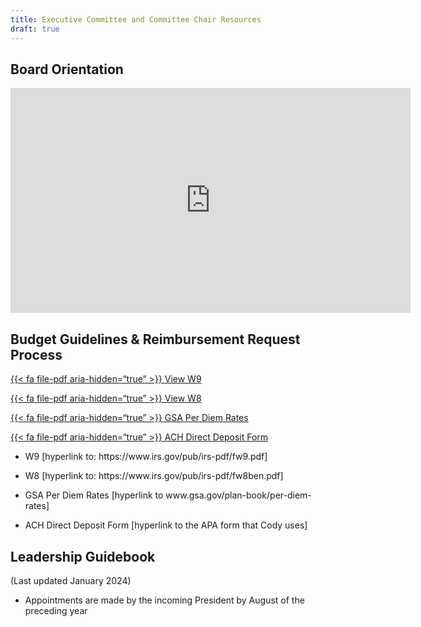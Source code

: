 ```yaml
---
title: Executive Committee and Committee Chair Resources
draft: true
---
```


## Board Orientation

```{=html}

<iframe src="https://synergosamc.sharepoint.com/sites/AP-LS/_layouts/15/embed.aspx?UniqueId=62c7210c-bf19-47a7-b75b-8ddd03ba3d6e&embed=%7B%22ust%22%3Atrue%2C%22hv%22%3A%22CopyEmbedCode%22%7D&referrer=StreamWebApp&referrerScenario=EmbedDialog.Create" width="640" height="360" frameborder="0" scrolling="no" allowfullscreen title="MT_AP-LS_Boardorientation_2023-2024.mp4"></iframe>

```
## Budget Guidelines & Reimbursement Request Process

::: {.button-row aria-label="Tax Document Links"}
[{{< fa file-pdf aria-hidden="true" >}} View W9](https://www.irs.gov/pub/irs-pdf/fw9.pdf){.btn .btn-outline-primary role="button"}


[{{< fa file-pdf aria-hidden="true" >}} View W8](https://www.irs.gov/pub/irs-pdf/fw8ben.pdf){.btn .btn-outline-primary role="button"}

[{{< fa file-pdf aria-hidden="true" >}} GSA Per Diem Rates](www.gsa.gov/plan-book/per-diem-rates){.btn .btn-outline-primary role="button"}

[{{< fa file-pdf aria-hidden="true" >}} ACH Direct Deposit Form](){.btn .btn-outline-primary role="button"}
:::

-   W9 \[hyperlink to: https://www.irs.gov/pub/irs-pdf/fw9.pdf\]

-   W8 \[hyperlink to: https://www.irs.gov/pub/irs-pdf/fw8ben.pdf\]

-   GSA Per Diem Rates \[hyperlink to www.gsa.gov/plan-book/per-diem-rates\]

-   ACH Direct Deposit Form \[hyperlink to the APA form that Cody uses\]

## Leadership Guidebook 

(Last updated January 2024)

-   Appointments are made by the incoming President by August of the preceding year 
